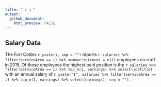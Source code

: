 ```yaml
---
title: "`r i`"
output:
  github_document:
    html_preview: FALSE
---
```


## Salary Data

The Fort Collins `r paste(i, sep = "")` reports 
`r salaries %>% filter(serviceArea == i) %>% summarize(count = n())` employees on
staff in 2015. Of those employees the highest paid position is the
`r salaries %>% filter(serviceArea == i) %>% top_n(1, earnings) %>% select(jobTitle)` with
an annual salary of 
`r paste("$", salaries %>% filter(serviceArea == i) %>% top_n(1, earnings) %>% select(earnings), sep = "")`.